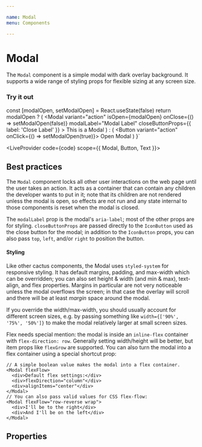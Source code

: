 ```yaml
---

name: Modal
menu: Components

---
```



# Modal

The `Modal` component is a simple modal with dark overlay background.
It supports a wide range of styling props for flexible sizing at any screen size.

### Try it out

  const [modalOpen, setModalOpen] = React.useState(false)
  return modalOpen ? (
    <Modal
      variant="action"
      isOpen={modalOpen}
      onClose={() => setModalOpen(false)}
      modalLabel="Modal Label"
      closeButtonProps={{ label: 'Close Label' }}
    >
      <Text as="h1">This is a Modal</Text>
    </Modal>
  ) : (
    <Button variant="action" onClick={() => setModalOpen(true)}>
      Open Modal
    </Button>
  )
}`

<LiveProvider code={code} scope={{ Modal, Button, Text }}>
  <LiveEditor style={livePreviewStyle} style={livePreviewStyle} />
  <LiveError />
  <LivePreview />
</LiveProvider>

## Best practices

The `Modal` component locks all other user interactions on the web page until the user takes an action.
It acts as a container that can contain any children the developer wants to put in it;
note that its children are not rendered unless the modal is open, so effects are
not run and any state internal to those components is reset when the modal is closed.

The `modalLabel` prop is the modal's `aria-label`; most of the other props are for styling.
`closeButtonProps` are passed directly to the `IconButton` used as the close button for the modal;
in addition to the `IconButton` props, you can also pass `top`, `left`, and/or `right` to position the button.

#### Styling

Like other cactus components, the Modal uses `styled-system` for responsive styling.
It has default margins, padding, and max-width which can be overridden;
you can also set height & width (and min & max), text-align, and flex properties.
Margins in particular are not very noticeable unless the modal overflows the screen;
in that case the overlay will scroll and there will be at least _margin_ space around the modal.

If you override the width/max-width, you should usually account for different screen sizes,
e.g. by passing something like `width={['90%', '75%', '50%']}` to make the modal relatively larger at small screen sizes.

Flex needs special mention: the modal is inside an `inline-flex` container with `flex-direction: row`.
Generally setting width/height will be better, but item props like `flexGrow` are supported.
You can also turn the modal into a flex container using a special shortcut prop:

```
// A simple boolean value makes the modal into a flex container.
<Modal flexFlow>
  <div>Default flex settings:</div>
  <div>flexDirection="column"</div>
  <div>alignItems="center"</div>
</Modal>
// You can also pass valid values for CSS flex-flow:
<Modal flexFlow="row-reverse wrap">
  <div>I'll be to the right</div>
  <div>And I'll be on the left</div>
</Modal>
```

## Properties

<PropsTable of={Modal} fileName="Modal/Modal.tsx" />

